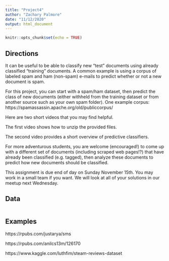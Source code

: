 ```yaml
---
title: "Project4"
author: "Zachary Palmore"
date: "11/12/2020"
output: html_document
---
```


```r
knitr::opts_chunk$set(echo = TRUE)
```

## Directions

It can be useful to be able to classify new "test" documents using already classified "training" documents.  A common example is using a corpus of labeled spam and ham (non-spam) e-mails to predict whether or not a new document is spam.  

For this project, you can start with a spam/ham dataset, then predict the class of new documents (either withheld from the training dataset or from another source such as your own spam folder).   One example corpus:   https://spamassassin.apache.org/old/publiccorpus/

Here are two short videos that you may find helpful.

The first video shows how to unzip the provided files.

The second video provides a short overview of predictive classifiers.


For more adventurous students, you are welcome (encouraged!) to come up with a different set of documents (including scraped web pages!?) that have already been classified (e.g. tagged), then analyze these documents to predict how new documents should be classified.

This assignment is due end of day on Sunday November 15th.  You may work in a small team if you want.  We will look at all of your solutions in our meetup next Wednesday.



## Data 


```r

```



## Examples

https://rpubs.com/justarya/sms

https://rpubs.com/anilcs13m/126170

https://www.kaggle.com/luthfim/steam-reviews-dataset
